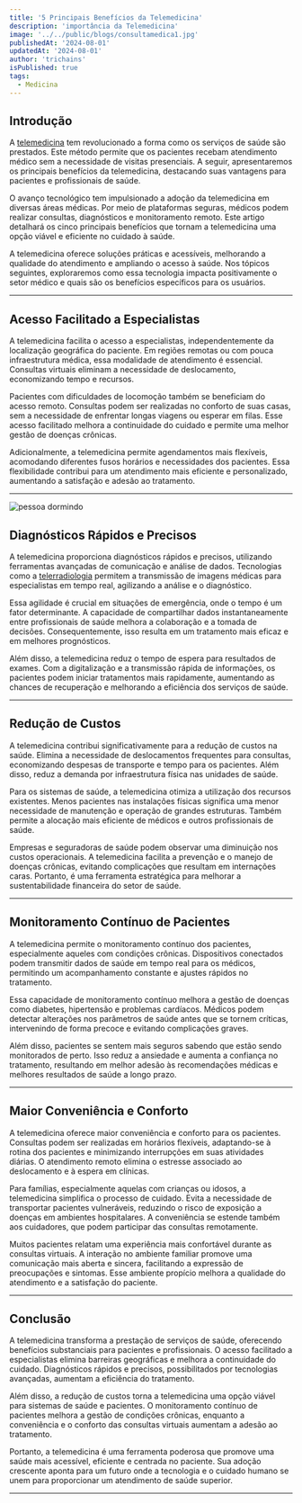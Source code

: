 ```yaml
---
title: '5 Principais Benefícios da Telemedicina'
description: 'importância da Telemedicina'
image: '../../public/blogs/consultamedica1.jpg'
publishedAt: '2024-08-01'
updatedAt: '2024-08-01'
author: 'trichains'
isPublished: true
tags:
  - Medicina
---
```


## Introdução

A [telemedicina](https://star.med.br/o-que-e-telemedicina/) tem revolucionado a forma como os serviços de saúde são prestados. Este método permite que os pacientes recebam atendimento médico sem a necessidade de visitas presenciais. A seguir, apresentaremos os principais benefícios da telemedicina, destacando suas vantagens para pacientes e profissionais de saúde.

O avanço tecnológico tem impulsionado a adoção da telemedicina em diversas áreas médicas. Por meio de plataformas seguras, médicos podem realizar consultas, diagnósticos e monitoramento remoto. Este artigo detalhará os cinco principais benefícios que tornam a telemedicina uma opção viável e eficiente no cuidado à saúde.

A telemedicina oferece soluções práticas e acessíveis, melhorando a qualidade do atendimento e ampliando o acesso à saúde. Nos tópicos seguintes, exploraremos como essa tecnologia impacta positivamente o setor médico e quais são os benefícios específicos para os usuários.

---

## Acesso Facilitado a Especialistas

A telemedicina facilita o acesso a especialistas, independentemente da localização geográfica do paciente. Em regiões remotas ou com pouca infraestrutura médica, essa modalidade de atendimento é essencial. Consultas virtuais eliminam a necessidade de deslocamento, economizando tempo e recursos.

Pacientes com dificuldades de locomoção também se beneficiam do acesso remoto. Consultas podem ser realizadas no conforto de suas casas, sem a necessidade de enfrentar longas viagens ou esperar em filas. Esse acesso facilitado melhora a continuidade do cuidado e permite uma melhor gestão de doenças crônicas.

Adicionalmente, a telemedicina permite agendamentos mais flexíveis, acomodando diferentes fusos horários e necessidades dos pacientes. Essa flexibilidade contribui para um atendimento mais eficiente e personalizado, aumentando a satisfação e adesão ao tratamento.

---

<div style={{ display: 'flex', justifyContent: 'center' }}>
  <Image
    src="/blog/blogs/consultamedica2.jpg"
    width={600}
    height={404}
    alt="pessoa dormindo"
  />
</div>


## Diagnósticos Rápidos e Precisos

A telemedicina proporciona diagnósticos rápidos e precisos, utilizando ferramentas avançadas de comunicação e análise de dados. Tecnologias como a [telerradiologia](https://star.med.br/o-que-e-telerradiologia/) permitem a transmissão de imagens médicas para especialistas em tempo real, agilizando a análise e o diagnóstico.

Essa agilidade é crucial em situações de emergência, onde o tempo é um fator determinante. A capacidade de compartilhar dados instantaneamente entre profissionais de saúde melhora a colaboração e a tomada de decisões. Consequentemente, isso resulta em um tratamento mais eficaz e em melhores prognósticos.

Além disso, a telemedicina reduz o tempo de espera para resultados de exames. Com a digitalização e a transmissão rápida de informações, os pacientes podem iniciar tratamentos mais rapidamente, aumentando as chances de recuperação e melhorando a eficiência dos serviços de saúde.

---

## Redução de Custos 

A telemedicina contribui significativamente para a redução de custos na saúde. Elimina a necessidade de deslocamentos frequentes para consultas, economizando despesas de transporte e tempo para os pacientes. Além disso, reduz a demanda por infraestrutura física nas unidades de saúde.

Para os sistemas de saúde, a telemedicina otimiza a utilização dos recursos existentes. Menos pacientes nas instalações físicas significa uma menor necessidade de manutenção e operação de grandes estruturas. Também permite a alocação mais eficiente de médicos e outros profissionais de saúde.

Empresas e seguradoras de saúde podem observar uma diminuição nos custos operacionais. A telemedicina facilita a prevenção e o manejo de doenças crônicas, evitando complicações que resultam em internações caras. Portanto, é uma ferramenta estratégica para melhorar a sustentabilidade financeira do setor de saúde.

---

## Monitoramento Contínuo de Pacientes

A telemedicina permite o monitoramento contínuo dos pacientes, especialmente aqueles com condições crônicas. Dispositivos conectados podem transmitir dados de saúde em tempo real para os médicos, permitindo um acompanhamento constante e ajustes rápidos no tratamento.

Essa capacidade de monitoramento contínuo melhora a gestão de doenças como diabetes, hipertensão e problemas cardíacos. Médicos podem detectar alterações nos parâmetros de saúde antes que se tornem críticas, intervenindo de forma precoce e evitando complicações graves.

Além disso, pacientes se sentem mais seguros sabendo que estão sendo monitorados de perto. Isso reduz a ansiedade e aumenta a confiança no tratamento, resultando em melhor adesão às recomendações médicas e melhores resultados de saúde a longo prazo.

---

## Maior Conveniência e Conforto

A telemedicina oferece maior conveniência e conforto para os pacientes. Consultas podem ser realizadas em horários flexíveis, adaptando-se à rotina dos pacientes e minimizando interrupções em suas atividades diárias. O atendimento remoto elimina o estresse associado ao deslocamento e à espera em clínicas.

Para famílias, especialmente aquelas com crianças ou idosos, a telemedicina simplifica o processo de cuidado. Evita a necessidade de transportar pacientes vulneráveis, reduzindo o risco de exposição a doenças em ambientes hospitalares. A conveniência se estende também aos cuidadores, que podem participar das consultas remotamente.

Muitos pacientes relatam uma experiência mais confortável durante as consultas virtuais. A interação no ambiente familiar promove uma comunicação mais aberta e sincera, facilitando a expressão de preocupações e sintomas. Esse ambiente propício melhora a qualidade do atendimento e a satisfação do paciente.

---

## Conclusão

A telemedicina transforma a prestação de serviços de saúde, oferecendo benefícios substanciais para pacientes e profissionais. O acesso facilitado a especialistas elimina barreiras geográficas e melhora a continuidade do cuidado. Diagnósticos rápidos e precisos, possibilitados por tecnologias avançadas, aumentam a eficiência do tratamento.

Além disso, a redução de custos torna a telemedicina uma opção viável para sistemas de saúde e pacientes. O monitoramento contínuo de pacientes melhora a gestão de condições crônicas, enquanto a conveniência e o conforto das consultas virtuais aumentam a adesão ao tratamento.

Portanto, a telemedicina é uma ferramenta poderosa que promove uma saúde mais acessível, eficiente e centrada no paciente. Sua adoção crescente aponta para um futuro onde a tecnologia e o cuidado humano se unem para proporcionar um atendimento de saúde superior.

---

